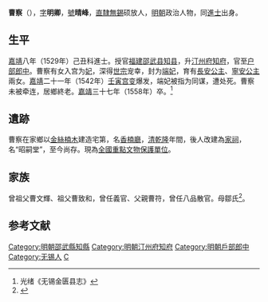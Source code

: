 {{明清人物信息框
| 姓名 = 曹察
| 原名 =
| 圖片名稱= 
| 圖片大小 =
| 圖片說明 = 
| 最高職務 = 戶部郎中
| 國家 = 大明 
| 爵位 =
| 籍貫 = [[南直隸|直隸]][[無錫縣|無錫縣]]
| 族裔 = 漢族
| 旗籍 = 
| 字號 = 字明卿，號晴峰
| 諡號 =
| 出生日期 = [[弘治|弘治]]十二年（1499年）
| 出生地點 = [[南直隸|直隸]][[無錫縣|無錫縣]]
| 逝世日期 = [[嘉靖|嘉靖]]三十七年（1558年）
| 逝世地點 = [[南直隸|直隸]][[無錫縣|無錫縣]]
| 墓葬 =
| 配偶 = 
| 親屬 = 曾祖父 曹文輝、祖父 曹致和<br />父 曹符。母 鄒氏<br />女 [[曹端妃_(明世宗)|曹端妃]]
| 出身 =
* [[应天府_(明朝)|應天]]鄉試第七十四名舉人
* 嘉靖八年己丑科同進士出身
| 經歷 =
| 著作 =  
}}
'''曹察'''（{{bd|1499年||1558年||catIdx=C曹}}），[[表字|字]]'''明卿'''，[[號|號]]'''晴峰'''，[[南直隸|直隸]][[無錫|無錫]]硕放人，[[明朝|明朝]]政治人物，同[[進士|進士]]出身。

== 生平 ==
[[嘉靖|嘉靖]]八年（1529年）己丑科進士。授官[[福建|福建]][[邵武县|邵武县]][[知县|知县]]，升[[汀州府|汀州府]][[知府|知府]]，官至[[户部|户部]][[郎中_(官职)|郎中]]。曹察有女入宫为[[妃|妃]]，深得[[明世宗|世宗]]宠幸，封为[[曹端妃_(明世宗)|端妃]]，育有[[長安公主|長安公主]]、[[寧安公主|寧安公主]]兩女。[[嘉靖|嘉靖]]二十一年（1542年）[[壬寅宫变|壬寅宫变]]爆发，端妃被指为同谋，遭处死。曹察未被牵连，居鄉終老。[[嘉靖|嘉靖]]三十七年（1558年）卒。<ref>光绪《无锡金匮县志》</ref>

==遺跡==
曹察在家鄉以[[金絲楠木|金絲楠木]]建造宅第，名[[香楠廳|香楠廳]]，[[清|清]][[乾隆|乾隆]]年間，後人改建為[[家祠|家祠]]，名“昭嗣堂”，至今尚存。現為[[全國重點文物保護單位|全國重點文物保護單位]]。

== 家族 ==
曾祖父曹文輝、祖父曹致和，曾任義官、父親曹符，曾任八品散官。母鄒氏<ref>{{Cite book|title=天一阁藏明代科举录选刊 登科录 点校本|last=龚延明主编|first=|publisher=宁波出版社|year=2016|isbn=978-7-5526-2320-8|location=宁波|pages=|quote=《天一閣藏明代科舉錄選刊.登科錄》之《嘉靖八年己丑科進士登科錄》}}</ref>。

==参考文献==
{{reflist}}

{{嘉靖八年己丑科殿試金榜}}
{{DEFAULTSORT:Cao曹}}

[[Category:明朝邵武縣知縣|Category:明朝邵武縣知縣]]
[[Category:明朝汀州府知府|Category:明朝汀州府知府]]
[[Category:明朝戶部郎中|Category:明朝戶部郎中]]
[[Category:无锡人|Category:无锡人]]
[[Category:曹姓|C]]